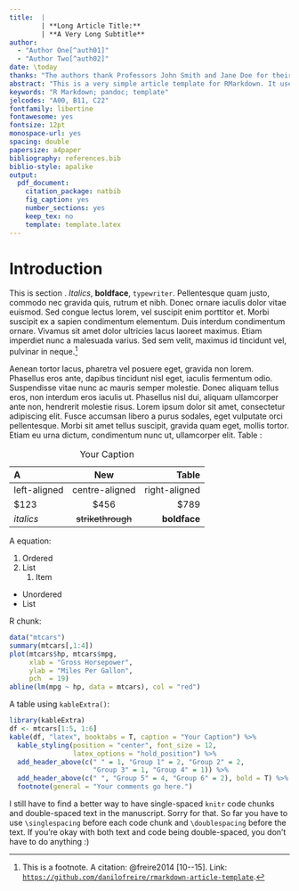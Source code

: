 ```yaml
---
title:  |
        | **Long Article Title:**
        | **A Very Long Subtitle**
author: 
  - "Author One[^auth01]"
  - "Author Two[^auth02]"
date: \today
thanks: "The authors thank Professors John Smith and Jane Doe for their helpful comments and insightful suggestions."
abstract: "This is a very simple article template for RMarkdown. It uses Linux Libertine and Inconsolata fonts, British English spelling, darkblue colour for links, double spacing, back references, and numbered sections. The template also has pre-formatted entries for article abstracts, keywords, and JEL classification codes. Check out the example code and the pdf output to see how it looks like. You will need to install `R` (and the `rmarkdown` package), `pandoc`, and a `TeX` system to compile the pdf. Important note: all fields apart from `title` are quoted because texts with embedded colons (:) are not read correctly by YAML. So I am quoting everything but the title just to be safe; maybe you should do the same too :)"
keywords: "R Markdown; pandoc; template"
jelcodes: "A00, B11, C22"
fontfamily: libertine
fontawesome: yes
fontsize: 12pt
monospace-url: yes
spacing: double
papersize: a4paper
bibliography: references.bib
biblio-style: apalike
output:
  pdf_document:
    citation_package: natbib
    fig_caption: yes
    number_sections: yes
    keep_tex: no
    template: template.latex
---
```


[^auth01]: You can add author information using footnotes. 

[^auth02]: PhD Candidate, Department of X, University of Z, [`name@email.com`](name@email.com).

# Introduction\label{sec:intro}

\setlength{\parindent}{1cm}
\setlength{\parskip}{0pt}

This is section \ref{sec:intro}. *Italics*, **boldface**, `typewriter`. Pellentesque quam justo, commodo nec gravida quis, rutrum et nibh. Donec ornare iaculis dolor vitae euismod. Sed congue lectus lorem, vel suscipit enim porttitor et. Morbi suscipit ex a sapien condimentum elementum. Duis interdum condimentum ornare. Vivamus sit amet dolor ultricies lacus laoreet maximus. Etiam imperdiet nunc a malesuada varius. Sed sem velit, maximus id tincidunt vel, pulvinar in neque.[^fn-1]

[^fn-1]: This is a footnote. A citation: @freire2014 [10--15]. Link: [`https://github.com/danilofreire/rmarkdown-article-template`](https://github.com/danilofreire/rmarkdown-article-template).

Aenean tortor lacus, pharetra vel posuere eget, gravida non lorem. Phasellus eros ante, dapibus tincidunt nisl eget, iaculis fermentum odio. Suspendisse vitae nunc ac mauris semper molestie. Donec aliquam tellus eros, non interdum eros iaculis ut. Phasellus nisl dui, aliquam ullamcorper ante non, hendrerit molestie risus. Lorem ipsum dolor sit amet, consectetur adipiscing elit. Fusce accumsan libero a purus sodales, eget vulputate orci pellentesque. Morbi sit amet tellus suscipit, gravida quam eget, mollis tortor. Etiam eu urna dictum, condimentum nunc ut, ullamcorper elit. Table \ref{tab:tab1}:

| A            | New              | Table          |
|:-------------|:----------------:|---------------:|
|left-aligned  |centre-aligned    |right-aligned   |
|$123          |$456              |$789            |
|*italics*     |~~strikethrough~~ |**boldface**    |

Table: Your Caption\label{tab:tab1}

A \LaTeX \hspace{.01cm} equation: 

\begin{equation}
Y = \beta_{0} + \beta_{1} X + \epsilon
\end{equation}

1. Ordered
2. List
    1. Item

* Unordered
* List

\newpage

R chunk: 

\singlespacing
```r
data("mtcars")
summary(mtcars[,1:4])
plot(mtcars$hp, mtcars$mpg,
     xlab = "Gross Horsepower",
     ylab = "Miles Per Gallon",
     pch  = 19)
abline(lm(mpg ~ hp, data = mtcars), col = "red")
```

\newpage

A table using `kableExtra()`:

\singlespacing
```r
library(kableExtra)
df <- mtcars[1:5, 1:6]
kable(df, "latex", booktabs = T, caption = "Your Caption") %>%
  kable_styling(position = "center", font_size = 12,
                latex_options = "hold_position") %>%
  add_header_above(c(" " = 1, "Group 1" = 2, "Group 2" = 2,
                     "Group 3" = 1, "Group 4" = 1)) %>%
  add_header_above(c(" ", "Group 5" = 4, "Group 6" = 2), bold = T) %>%
  footnote(general = "Your comments go here.")
```
\doublespacing

I still have to find a better way to have single-spaced `knitr` code chunks and double-spaced text in the manuscript. Sorry for that. So far you have to use `\singlespacing` before each code chunk and `\doublespacing` before the text. If you're okay with both text and code being double-spaced, you don't have to do anything :)

\newpage
\setlength{\parindent}{0cm}
\setlength{\parskip}{6pt}
